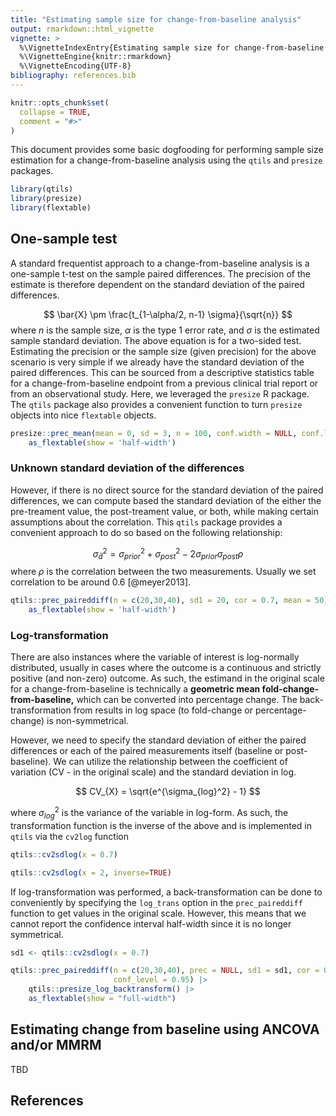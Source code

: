 ```yaml
---
title: "Estimating sample size for change-from-baseline analysis"
output: rmarkdown::html_vignette
vignette: >
  %\VignetteIndexEntry{Estimating sample size for change-from-baseline analysis}
  %\VignetteEngine{knitr::rmarkdown}
  %\VignetteEncoding{UTF-8}
bibliography: references.bib
---
```


```r
knitr::opts_chunk$set(
  collapse = TRUE,
  comment = "#>"
)
```

This document provides some basic dogfooding for performing sample size estimation for a change-from-baseline analysis using the `qtils` and `presize` packages.

```r
library(qtils)
library(presize)
library(flextable)
```

## One-sample test

A standard frequentist approach to a change-from-baseline analysis is a one-sample t-test on the sample paired differences. The precision of the estimate is therefore dependent on the standard deviation of the paired differences.

$$
\bar{X} \pm \frac{t_{1-\alpha/2, n-1} \sigma}{\sqrt{n}}
$$where $n$ is the sample size, $\alpha$ is the type 1 error rate, and $\sigma$ is the estimated sample standard deviation. The above equation is for a two-sided test. Estimating the precision or the sample size (given precision) for the above scenario is very simple if we already have the standard deviation of the paired differences. This can be sourced from a descriptive statistics table for a change-from-baseline endpoint from a previous clinical trial report or from an observational study. Here, we leveraged the `presize` R package. The `qtils` package also provides a convenient function to turn `presize` objects into nice `flextable` objects.

```r
presize::prec_mean(mean = 0, sd = 3, n = 100, conf.width = NULL, conf.level = 0.95) |> 
    as_flextable(show = 'half-width')
```

### Unknown standard deviation of the differences

However, if there is no direct source for the standard deviation of the paired differences, we can compute based the standard deviation of the either the pre-treament value, the post-treament value, or both, while making certain assumptions about the correlation. This `qtils` package provides a convenient approach to do so based on the following relationship:

$$
\sigma^2_{\bar{d}} = \sigma^2_{prior} + \sigma^2_{post} - 2 \sigma_{prior} \sigma_{post}\rho
$$ where $\rho$ is the correlation between the two measurements. Usually we set correlation to be around 0.6 [@meyer2013].

```r
qtils::prec_paireddiff(n = c(20,30,40), sd1 = 20, cor = 0.7, mean = 50) |> 
    as_flextable(show = 'half-width')

```

### Log-transformation

There are also instances where the variable of interest is log-normally distributed, usually in cases where the outcome is a continuous and strictly positive (and non-zero) outcome. As such, the estimand in the original scale for a change-from-baseline is technically a **geometric mean fold-change-from-baseline,** which can be converted into percentage change. The back-transformation from results in log space (to fold-change or percentage-change) is non-symmetrical.

However, we need to specify the standard deviation of either the paired differences or each of the paired measurements itself (baseline or post-baseline). We can utilize the relationship between the coefficient of variation (CV - in the original scale) and the standard deviation in log.

$$
CV_{X} = \sqrt{e^{\sigma_{log}^2} - 1}
$$

where $\sigma_{log}^2$ is the variance of the variable in log-form. As such, the transformation function is the inverse of the above and is implemented in `qtils` via the `cv2log` function

```r
qtils::cv2sdlog(x = 0.7)

qtils::cv2sdlog(x = 2, inverse=TRUE)
```

If log-transformation was performed, a back-transformation can be done to conveniently by specifying the `log_trans` option in the `prec_paireddiff` function to get values in the original scale. However, this means that we cannot report the confidence interval half-width since it is no longer symmetrical.

```r
sd1 <- qtils::cv2sdlog(x = 0.7)

qtils::prec_paireddiff(n = c(20,30,40), prec = NULL, sd1 = sd1, cor = 0.6, mean = 3, 
                       conf_level = 0.95) |> 
    qtils::presize_log_backtransform() |> 
    as_flextable(show = "full-width")

```

## Estimating change from baseline using ANCOVA and/or MMRM 

TBD

## References
